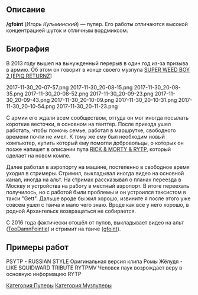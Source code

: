 {{Инфобокс для пуперов
|title2=/gfoint
|другие_ники=TooDamnFointie
|image3=[[Файл:Gfoint.jpg|thumb|700px]]
|сферы_творчества=RYTP, RYTPMV, Стримы
|год_начала=2011
|image4=[[Файл:Игорь_Кульминский.jpg|thumb|200px]]
|имя_фамилия=Игорь Кульминский
|дата_рождения=9 марта
|место_проживания=Москва
|ссылки=
*[https://www.youtube.com/gfoint YouTube]
*[https://www.youtube.com/user/djifointie Альт. канал]
*[https://vk.com/gfoint_pub Группа ВК]
*[https://vk.com/gfoint Страница Вк]
}}
==Описание==

'''/gfoint''' (''Игорь Кульминский'') — пупер. Его работы отличаются высокой концентрацией шуток и отличным вордмиксом.
==Биография==

В 2013 году вышел на вынужденный перерыв в один год из-за призыва в армию. Об этом он говорит в конце своего музпупа [https://www.youtube.com/watch?v=61Gqa-gqjq8 SUPER WEED BOY 2 [EPIQ RETURNZ]]
<gallery type="slideshow" widths="350" position="left">
2017-11-30_20-07-57.png
2017-11-30_20-08-15.png
2017-11-30_20-08-35.png
2017-11-30_20-08-52.png
2017-11-30_20-09-23.png
2017-11-30_20-09-43.png
2017-11-30_20-10-09.png
2017-11-30_20-10-31.png
2017-11-30_20-10-54.png
2017-11-30_20-11-23.png
</gallery>
С армии его ждали всем сообществом, оттуда он мог иногда посылать короткие весточки, в основном на твиттер. После приезда ушел работать, чтобы помочь семье, работал в маршрутке, свободного времени почти не имел. К тому же ему был необходим новый компьютер, купить который ему помогли добровольцы, о которых он позже напишет в описании пупа [https://www.youtube.com/watch?v=BKK8s5JUJ9Y RICK & MORTY & RYTP], который сделает на новом компе.

Далее работал в аэропорту на машине, постепенно в свободное время уходил в стримеры. Стримил, выкладывал иногда видео на основной канал, иногда на альт. На стримах рассказывал о планах переезда в Москву и устройства на работу в местный аэропорт. В итоге переехать получилось, но с работой были проблемы и он устроился таксистом в такси "Gett". Дальше вроде бы жил хорошо, извините я после этого уже совсем ушел с твича и мало чего знаю. Вроде как все у него хорошо, в родной Архангельск возвращаться не собирается.

С 2016 года фактически отошёл от пупов, выкладывает видео на альт ([https://www.youtube.com/user/djifointie TooDamnFointie]) и стримит на твиче ([https://twitch.tv/gfoint gfoint]).
==Примеры работ==
<gallery widths="150" columns="dynamic">
PSYTP - RUSSIAN STYLE
Оригинальная версия клипа Ромы Жёлудя - LIKE
SQUIDWARD TRIBUTE RYTPMV
Человек паук возрождает веру в основную информацию RYTP
</gallery>
[[Категория:Пуперы]]
[[Категория:Музпуперы]]